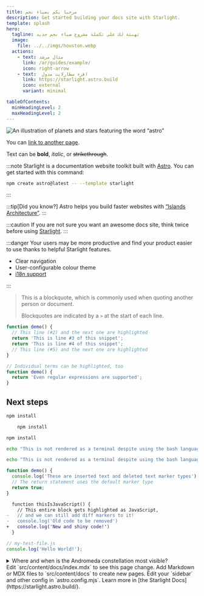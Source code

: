 ```yaml
---
title: مرحبا بكم بضياء نجم
description: Get started building your docs site with Starlight.
template: splash
hero:
  tagline: تهنئة لك على تكملة مشروع ضياء نجم جديد
  image:
    file: ../../imgs/houston.webp
  actions:
    - text: مثال مرشد
      link: /ar/guides/example/
      icon: right-arrow
    - text:  اقرء سطارلايت مدول
      link: https://starlight.astro.build
      icon: external
      variant: minimal

tableOfContents:
  minHeadingLevel: 2
  maxHeadingLevel: 2
---
```



![An illustration of planets and stars featuring the word “astro”](https://raw.githubusercontent.com/withastro/docs/main/public/default-og-image.png)



You can [link to another page](/getting-started/).

Text can be **bold**, _italic_, or ~~strikethrough~~.

:::note
Starlight is a documentation website toolkit built with [Astro](https://astro.build/). You can get started with this command:

```sh
npm create astro@latest -- --template starlight
```

:::

:::tip[Did you know?]
Astro helps you build faster websites with [“Islands Architecture”](https://docs.astro.build/en/concepts/islands/).
:::

:::caution
If you are not sure you want an awesome docs site, think twice before using [Starlight](/).
:::

:::danger
Your users may be more productive and find your product easier to use thanks to helpful Starlight features.

- Clear navigation
- User-configurable colour theme
- [i18n support](/guides/i18n/)

:::


> This is a blockquote, which is commonly used when quoting another person or document.
>
> Blockquotes are indicated by a `>` at the start of each line.


```js {2, 4}
function demo() {
  // This line (#2) and the next one are highlighted
  return 'This is line #3 of this snippet';
  return 'This is line #4 of this snippet';
  // This line (#5) and the next one are highlighted
}
```

```js "Individual terms" /Even.*supported/
// Individual terms can be highlighted, too
function demo() {
  return 'Even regular expressions are supported';
}
```

## Next steps

```bash title="Installing dependencies…"
npm install
```

```bash {% title="Installing dependencies…" %}
	npm install
```
```bash {% title="Installing dependencies…" %}
npm install
```

```bash frame="none"
echo "This is not rendered as a terminal despite using the bash language"
```

```bash {% frame="none" %}
echo "This is not rendered as a terminal despite using the bash language"
```

```js "return true;" ins="inserted text" del="deleted text"
function demo() {
  console.log('These are inserted text and deleted text marker types');
  // The return statement uses the default marker type
  return true;
}
```

```diff lang="js"
  function thisIsJavaScript() {
    // This entire block gets highlighted as JavaScript,
-   // and we can still add diff markers to it!
-   console.log('Old code to be removed')
+   console.log('New and shiny code!')
  }
```

```js
// my-test-file.js
console.log('Hello World!');
```

<details>
<summary>Where and when is the Andromeda constellation most visible?</summary>

The [Andromeda constellation](<https://en.wikipedia.org/wiki/Andromeda_(constellation)>) is most visible in the night sky during the month of November at latitudes between `+90°` and `−40°`.

</details>

<CardGrid stagger>
	<Card title="Update content" icon="pencil">
		Edit `src/content/docs/index.mdx` to see this page change.
	</Card>
	<Card title="Add new content" icon="add-document">
		Add Markdown or MDX files to `src/content/docs` to create new pages.
	</Card>
	<Card title="Configure your site" icon="setting">
		Edit your `sidebar` and other config in `astro.config.mjs`.
	</Card>
	<Card title="Read the docs" icon="open-book">
		Learn more in [the Starlight Docs](https://starlight.astro.build/).
	</Card>
</CardGrid>
